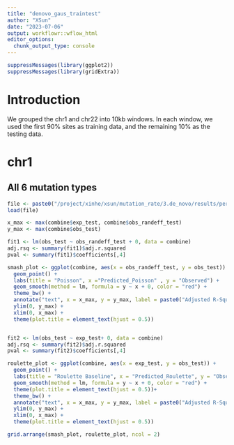 ```yaml
---
title: "denovo_gaus_traintest"
author: "XSun"
date: "2023-07-06"
output: workflowr::wflow_html
editor_options:
  chunk_output_type: console
---
```

```r
suppressMessages(library(ggplot2))
suppressMessages(library(gridExtra))
```

# Introduction

We grouped the chr1 and chr22 into 10kb windows. In each window, we used the first 90% sites as training data, and the remaining 10% as the testing data. 

# chr1 

## All 6 mutation types
```r

file <- paste0("/project/xinhe/xsun/mutation_rate/3.de_novo/results/per_chr/chr1/gaus_10kb_pseudo0005_traintest.rdata")
load(file)

x_max <- max(combine$exp_test, combine$obs_randeff_test)
y_max <- max(combine$obs_test)

fit1 <- lm(obs_test ~ obs_randeff_test + 0, data = combine)
adj.rsq <- summary(fit1)$adj.r.squared
pval <- summary(fit1)$coefficients[,4]

smash_plot <- ggplot(combine, aes(x = obs_randeff_test, y = obs_test)) +
  geom_point() +
  labs(title = "Poisson", x ="Predicted_Poisson" , y = "Observed") +
  geom_smooth(method = lm, formula = y ~ x + 0, color = "red") +
  theme_bw() +
  annotate("text", x = x_max, y = y_max, label = paste0("Adjusted R-Squared: ", round(adj.rsq, 2)), vjust = 1, hjust = 1)+
  ylim(0, y_max) +
  xlim(0, x_max) +
  theme(plot.title = element_text(hjust = 0.5))


fit2 <- lm(obs_test ~ exp_test+ 0, data = combine)
adj.rsq <- summary(fit2)$adj.r.squared
pval <- summary(fit2)$coefficients[,4]

roulette_plot <- ggplot(combine, aes(x = exp_test, y = obs_test)) +
  geom_point() +
  labs(title = "Roulette Baseline", x = "Predicted_Roulette", y = "Observed") +
  geom_smooth(method = lm, formula = y ~ x + 0, color = "red") +
  theme(plot.title = element_text(hjust = 0.5))+
  theme_bw() +
  annotate("text", x = x_max, y = y_max, label = paste0("Adjusted R-Squared: ", round(adj.rsq, 2)), vjust = 1, hjust = 1)+
  ylim(0, y_max) +
  xlim(0, x_max) +
  theme(plot.title = element_text(hjust = 0.5))

grid.arrange(smash_plot, roulette_plot, ncol = 2)

```


